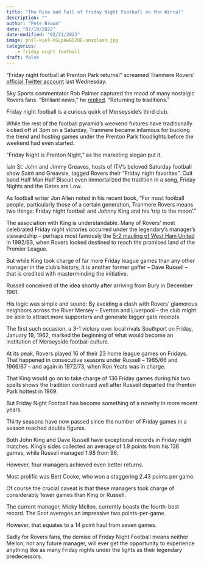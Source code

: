 ```yaml
---
title: "The Rise and Fall of Friday Night Football on the Wirral"
description: ""
author: "Pete Brown"
date: "07/10/2022"
date-modified: "02/21/2023"
image: phil-kiel-nSLpAwGQZOE-unsplash.jpg
categories:
    - friday night football
draft: false
---
```


"Friday night football at Prenton Park returns!" screamed Tranmere Rovers' [official Twitter account](https://twitter.com/TranmereRovers/status/1544697784984633344) last Wednesday.

Sky Sports commentator Rob Palmer captured the mood of many nostalgic Rovers fans. "Brilliant news," he [replied](https://twitter.com/robbopalmer/status/1544700737069977604). "Returning to traditions."

Friday night football is a curious quirk of Merseyside's third club.

While the rest of the football pyramid's weekend fixtures have traditionally kicked off at 3pm on a Saturday, Tranmere became infamous for bucking the trend and hosting games under the Prenton Park floodlights before the weekend had even started.

"Friday Night is Prenton Night," as the marketing slogan put it.

Iain St. John and Jimmy Greaves, hosts of ITV's beloved Saturday football show Saint and Greavsie, tagged Rovers their "Friday night favorites". Cult band Half Man Half Biscuit even immortalized the tradition in a song, Friday Nights and the Gates are Low.

As football writer Jon Allen noted in his recent book, "For most football people, particularly those of a certain generation, Tranmere Rovers means two things: Friday night football and Johnny King and his 'trip to the moon'."

The association with King is understandable. Many of Rovers' most celebrated Friday night victories occurred under the legendary's manager's stewardship – perhaps most famously the [5-2 mauling of West Ham United](https://www.youtube.com/watch?v=ReVk_gkc1gQ) in 1992/93, when Rovers looked destined to reach the promised land of the Premier League.

But while King took charge of far more Friday league games than any other manager in the club's history, it is another former gaffer – Dave Russell – that is credited with masterminding the initiative.

Russell conceived of the idea shortly after arriving from Bury in December 1961.

His logic was simple and sound: By avoiding a clash with Rovers' glamorous neighbors across the River Mersey – Everton and Liverpool – the club might be able to attract more supporters and generate bigger gate receipts.

The first such occasion, a 3-1 victory over local rivals Southport on Friday, January 19, 1962, marked the beginning of what would become an institution of Merseyside football culture.

At its peak, Rovers played 16 of their 23 home league games on Fridays. That happened in consecutive seasons under Russell – 1965/66 and 1966/67 – and again in 1972/73, when Ron Yeats was in charge.

That King would go on to take charge of 136 Friday games during his two spells shows the tradition continued well after Russell departed the Prenton Park hottest in 1969.

But Friday Night Football has become something of a novelty in more recent years.

Thirty seasons have now passed since the number of Friday games in a season reached double figures.

Both John King and Dave Russell have exceptional records in Friday night matches. King's sides collected an average of 1.9 points from his 136 games, while Russell managed 1.98 from 96.

However, four managers achieved even better returns.

Most prolific was Bert Cooke, who won a staggering 2.43 points per game.

Of course the crucial caveat is that these managers took charge of considerably fewer games than King or Russell.

The current manager, Micky Mellon, currently boasts the fourth-best record. The Scot averages an impressive two points-per-game.

However, that equates to a 14 point haul from seven games.

Sadly for Rovers fans, the demise of Friday Night Football means neither Mellon, nor any future manager, will ever get the opportunity to experience anything like as many Friday nights under the lights as their legendary predecessors.